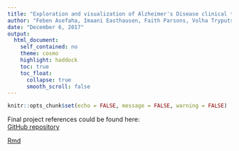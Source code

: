 ```yaml
---
title: "Exploration and visualization of Alzheimer's Disease clinical trials summary made easy with ACT (Alzheimer's Clinical Trials) Shiny Dashboard" 
author: "Feben Asefaha, Imaani Easthausen, Faith Parsons, Volha Tryputsen"
date: "December 6, 2017"
output: 
  html_document:
    self_contained: no
    theme: cosmo
    highlight: haddock
    toc: true
    toc_float:
      collapse: true
      smooth_scroll: false
---
```


```r
knitr::opts_chunk$set(echo = FALSE, message = FALSE, warning = FALSE)
```

Final project references could be found here:  
[GitHub repository](https://github.com/FaithParsons/ClinicalTrialsGov)  


[Rmd](https://github.com/FaithParsons/ClinicalTrialsGov/blob/master/alzheimers_clinical_trials_dashboard_report.Rmd)  

